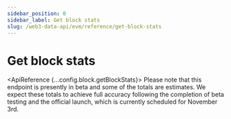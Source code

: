 ```yaml
---
sidebar_position: 0
sidebar_label: Get block stats
slug: /web3-data-api/evm/reference/get-block-stats
---
```



# Get block stats


<ApiBanner />

<ApiReference {...config.block.getBlockStats}>
  <Admonition type="info" title="Beta - Early Launch Notice">
    <ReactMarkdown>
      Please note that this endpoint is presently in beta and some of the totals are estimates. We expect these totals to achieve full accuracy following the completion of beta testing and the official launch, which is currently scheduled for November 3rd.
    </ReactMarkdown>
  </Admonition>
</ApiReference>

